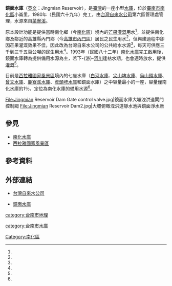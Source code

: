 {{Infobox Dam
| name               = 鏡面水庫<br>Jingmian Reservoir
| official_name      = 鏡面水庫
| image              = Jingmian Reservoir Dam.jpg
| image_size         = 300px
| image_caption      = 鏡面水庫大壩
| location_map       = Taiwan
| location_map_width = 
| location_map_text  = 
| lat_d     = 23
| lat_m     = 03
| lat_s     = 29
| lat_NS    = N
| long_d    = 120
| long_m    = 29
| long_s    = 17
| long_EW   = E
| coordinates_type   = type:landmark
| coordinates_display= inline,title
| coordinates_ref    = 
|crosses             = [[曾文溪|曾文溪]]支流[[菜寮溪|菜寮溪]]
| spillways          = 自由溢流堰
| spillway_type      = Gated overflow, service 
| spillway_capacity  = {{convert|140|m3/s|cuft/s|abbr=on}} <ref name="鏡面水庫水門操作規定"/>
|reservoir           = 鏡面水庫
| status             = 使用中
|country             = {{ROC}}
|locale              = [[臺南市|臺南市]][[南化區|南化區]][[小崙里|小崙里]]
|constructor         = [[台灣自來水公司|台灣自來水公司]]
|owner               = [[台灣自來水公司|台灣自來水公司]]
|developer           = [[台灣自來水公司|台灣自來水公司]]
|maint               = [[台灣自來水公司|台灣自來水公司]]第六區管理處 <br> 南化暨鏡面水庫管理所
|length              = {{convert|120|m|ft|0|abbr=off}}
|height              = {{convert|36|m|ft|0|abbr=off}}
|crest_width         = {{convert|5|m|ft|0|abbr=off}}
|crest_elevation     = {{convert|145|m|ft|0|abbr=off}}
|volume              = 24,000 立方公尺
|began               = 1979年
|open                = 1980年
|cost                = [[新台幣|新台幣]]4472萬元<ref name="水利五十年紀念專輯"/>
|reservoir_capacity  = 1,150,000 立方公尺
|active_capacity     = 869,000 立方公尺（民國78年測量）
|reservoir_catchment = 2.73 平方公里
|reservoir_surface   = 12.50 公頃 <ref name="西拉雅境內水庫介紹"/>
|reservoir_elevation = {{convert|143|m|ft|abbr=off}}
| type               = [[混凝土|混凝土]][[重力壩|重力壩]]
|bridge_carries      = 
|bridge_width        = 
|bridge_clearance    = 
|bridge_traffic      = 
|bridge_toll         = 
|bridge_id           = 
|map_cue             =
|map_image_full      =
|map_text            =
|turbines            = 
|hydraulic_head      = 
|installed_capacity  = 
|max_planned_cap     = 
|capacity_factor     = 
|average_annual_gen  = 
|net_generation      = 
}}

'''鏡面水庫'''（[[英文|英文]]：Jingmian Reservoir），是[[臺灣|臺灣]]的一座小型[[水庫|水庫]]，位於[[臺南市|臺南市]][[南化區|南化區]]小崙里，1980年（民國六十九年）完工，由[[台灣自來水公司|台灣自來水公司]]第六區管理處管理，水源來自[[菜寮溪|菜寮溪]]。

原本設計功能是提供當時南化鄉（今[[南化區|南化區]]）境內的[[芒果|芒果]][[灌溉|灌溉]]用水<ref name="西拉雅境內水庫介紹"/>，並提供南化鄉及鄰近的高雄縣內門鄉（今[[高雄市|高雄市]][[內門區|內門區]]）居民之民生用水<ref name="《鏡面水庫》供水漸少 地方促解編"/>，但興建過程中卻因芒果灌溉效果不佳，因此改為台灣自來水公司的公共給水水源<ref name="西拉雅境內水庫介紹"/>，每天可供應三千到三千五百公噸的民生用水<ref name="《鏡面水庫》供水漸少 地方促解編"/>。1993年（民國八十二年）[[南化水庫|南化水庫]]完工啟用後，鏡面水庫轉為提供備用水源為主，若下-{游}-[[河川|河川]]逢枯水期，也會適時放水，提供[[灌溉|灌溉]]<ref name="《鏡面水庫》供水漸少 地方促解編"/>。

目前是[[西拉雅國家風景區|西拉雅國家風景區]]境內的七座水庫（[[白河水庫_(臺灣)|白河水庫]]、[[尖山埤水庫|尖山埤水庫]]、[[烏山頭水庫|烏山頭水庫]]、[[曾文水庫|曾文水庫]]、[[鹿寮溪水庫|鹿寮溪水庫]]、[[虎頭埤水庫|虎頭埤水庫]]和鏡面水庫）之中容量最小的一座，容量僅南化水庫的1％，定位為南化水庫的備用水源<ref name="《鏡面水庫》供水漸少 地方促解編"/>。

<gallery>
File:Jingmian Reservoir Dam Gate control valve.jpg|鏡面水庫大壩洩洪道閘門控制閥	
File:Jingmian Reservoir Dam2.jpg|大壩俯瞰洩洪道靜水池與鏡面淨水廠
</gallery>

== 參見 ==
*[[南化水庫|南化水庫]]
*[[西拉雅國家風景區|西拉雅國家風景區]]

== 參考資料 ==
{{Reflist| refs=

<ref name="水利五十年紀念專輯">水利五十年紀念專輯，臺灣省政府水利處編，1997年出版。</ref>

<ref name="鏡面水庫水門操作規定">{{cite web|language=zh-tw|url=http://wralaw.wra.gov.tw/wralawgip/cp.jsp?lawId=402886812a6a2314012a842cae320025|title=鏡面水庫水門操作規定|author=|publisher=經濟部水利署|date=中華民國100年5月16日經授水字第10020204830號令第2點規定修正|accessdate=2014-01-17}}</ref>

<ref name="西拉雅境內水庫介紹">{{cite web|language=zh-tw|url=http://www.siraya-nsa.gov.tw/mainweb/article.aspx?L=1&SNO=04000728|title=西拉雅境內水庫介紹|author=|publisher=|date=|accessdate=2014-01-17}}</ref>

<ref name="《鏡面水庫》供水漸少 地方促解編">{{cite web|language=zh-tw|url=http://www.libertytimes.com.tw/2012/new/nov/16/today-south18.htm|title=《鏡面水庫》供水漸少 地方促解編|author=記者吳俊鋒／南化報導|publisher=自由電子報|date=2012-11-16|accessdate=2014-01-17}}</ref>

}}

== 外部連結 ==
{{Commons|Category:Jingmian Reservoir}}
*{{zh-tw}}[https://web.archive.org/web/20140203171300/http://www1.water.gov.tw/ 台灣自來水公司]
*{{zh-tw}}[http://wrm.hre.ntou.edu.tw/wrm/dss/resr/s03.htm 鏡面水庫]{{dead link|date=2018年4月 |bot=InternetArchiveBot |fix-attempted=yes }}

{{台灣水庫}}

[[category:台南市地理|category:台南市地理]]

[[category:台南市水庫|category:台南市水庫]]
[[Category:南化區|Category:南化區]]